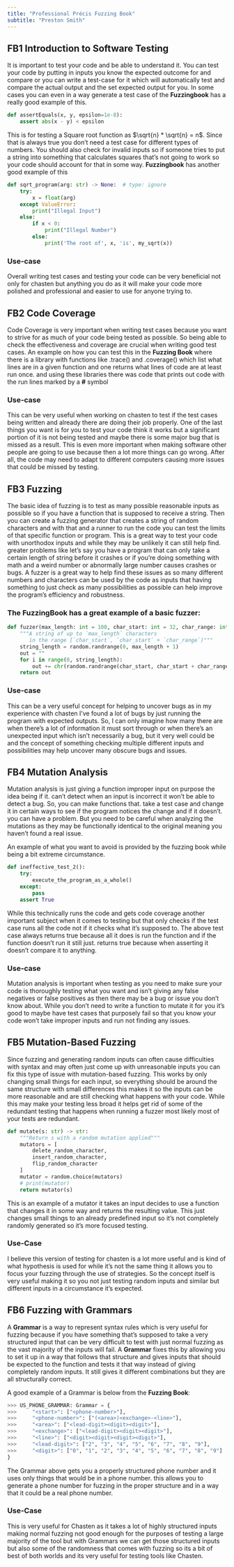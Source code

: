 ```yaml
---
title: "Professional Précis Fuzzing Book"
subtitle: "Preston Smith"
---
```


## **FB1** Introduction to Software Testing

It is important to test your code and be able to understand it. You can test your code by
putting in inputs you know the expected outcome for and compare or you can write a test-case
for it which will automatically test and compare the actual output and the set expected
output for you. In some cases you can even in a way generate a test case of the **Fuzzingbook**
has a really good example of this.

```python
def assertEquals(x, y, epsilon=1e-8):
    assert abs(x - y) < epsilon
```
This is for testing a Square root function as $\sqrt{n} * \sqrt{n} = n$.
Since that is always true you don't need a test case for different types
of numbers. You should also check for invalid inputs so if someone tries to put
a string into something that calculates squares that's not going to
work so your code should account for that in some way. **Fuzzingbook** has another
good example of this

```python
def sqrt_program(arg: str) -> None:  # type: ignore
    try:
        x = float(arg)
    except ValueError:
        print("Illegal Input")
    else:
        if x < 0:
            print("Illegal Number")
        else:
            print('The root of', x, 'is', my_sqrt(x))
```

### Use-case
Overall writing test cases and testing your code can be very beneficial not only
for chasten but anything you do as it will make your code more polished and professional
and easier to use for anyone trying to.

## **FB2** Code Coverage

Code Coverage is very important when writing test cases because you want to strive
for as much of your code being tested as possible. So being able to check the
effectiveness and coverage are crucial when writing good test cases. An example on
how you can test this in the **Fuzzing Book** where there is a library with functions
like .trace() and .coverage() which list what lines are in a given function and one
returns what lines of code are at least run once. and using these libraries there was
code that prints out code with the run lines marked by a **#** symbol

### Use-case

This can be very useful when working on chasten to test if the test cases being
written and already there are doing their job properly. One of the last things you
want is for you to test your code think it works but a significant portion of it is not
being tested and maybe there is some major bug that is missed as a result. This is
even more important when making software other people are going to use because then
a lot more things can go wrong. After all, the code may need to adapt to different computers
causing more issues that could be missed by testing.

## **FB3** Fuzzing

The basic idea of fuzzing is to test as many possible reasonable inputs as possible so if
you have a function that is supposed to receive a string. Then you can create a fuzzing
generator that creates a string of random characters and with that and a runner to run the
code you can test the limits of that specific function or program. This is a great way to
test your code with unorthodox inputs and while they may be unlikely it can still help find.
greater problems like let’s say you have a program that can only take a certain length of 
string before it crashes or if you’re doing something with math and a weird number or abnormally
large number causes crashes or bugs. A fuzzer is a great way to help find these issues as 
so many different numbers and characters can be used by the code as
inputs that having something to just check as many possibilities as possible can help improve
the program's efficiency and robustness.

### The **FuzzingBook** has a great example of a basic fuzzer:

```python
def fuzzer(max_length: int = 100, char_start: int = 32, char_range: int = 32) -> str:
    """A string of up to `max_length` characters
       in the range [`char_start`, `char_start` + `char_range`)"""
    string_length = random.randrange(0, max_length + 1)
    out = ""
    for i in range(0, string_length):
        out += chr(random.randrange(char_start, char_start + char_range))
    return out
```

### Use-case

This can be a very useful concept for helping to uncover bugs as in my experience with chasten
I've found a lot of bugs by just running the program with expected outputs. So, I can only 
imagine how many there are when there’s a lot of information it must sort through or when there’s
an unexpected input which isn't necessarily a bug, but it very well could be and the concept of 
something checking multiple different inputs and possibilities may help uncover many obscure bugs
and issues.

## **FB4** Mutation Analysis

Mutation analysis is just giving a function improper input on purpose the idea being if it.
can’t detect when an input is incorrect it won't be able to detect a bug. So, you can make functions that.
take a test case and change it in certain ways to see if the program notices the change and if it doesn’t.
you can have a problem. But you need to be careful when analyzing the mutations as they may be functionally
identical to the original meaning you haven't found a real issue.

An example of what you want to avoid is provided by the fuzzing book while being a bit extreme circumstance.

```python
def ineffective_test_2():
    try:
        execute_the_program_as_a_whole()
    except:
        pass
    assert True
```

While this technically runs the code and gets code coverage another important subject when it comes to testing
but that only checks if the test case runs all the code not if it checks what it’s supposed to. The above
test case always returns true because all it does is run the function and if the function doesn't run it still just.
returns true because when asserting it doesn't compare it to anything.

### Use-case

Mutation analysis is important when testing as you need to make sure your code is thoroughly testing what you want and
isn't giving any false negatives or false positives as then there may be a bug or issue you don't know about. While
you don't need to write a function to mutate it for you it’s good to maybe have test cases that purposely fail so
that you know your code won’t take improper inputs and run not finding any issues.

## **FB5** Mutation-Based Fuzzing

Since fuzzing and generating random inputs can often cause difficulties with syntax and may often just come up with unreasonable inputs you can fix this type of issue with mutation-based fuzzing. This works by only changing small things
for each input, so everything should be around the same structure with small differences this makes it so the inputs can be
more reasonable and are still checking what happens with your code. While this may make your testing less broad it helps get rid
of some of the redundant testing that happens when running a fuzzer most likely most of your tests are redundant.

```python
def mutate(s: str) -> str:
    """Return s with a random mutation applied"""
    mutators = [
        delete_random_character,
        insert_random_character,
        flip_random_character
    ]
    mutator = random.choice(mutators)
    # print(mutator)
    return mutator(s)
```

This is an example of a mutator it takes an input decides to use a function that changes it in some way and returns the resulting
value. This just changes small things to an already predefined input so it's not completely randomly generated so it's more focused testing.

### Use-Case

I believe this version of testing for chasten is a lot more useful and is kind of what hypothesis is used for while it's not the same
thing it allows you to focus your fuzzing through the use of strategies. So the concept itself is very useful making it so you not just
testing random inputs and similar but different inputs in a circumstance it's expected.

## **FB6** Fuzzing with Grammars

A **Grammar** is a way to represent syntax rules which is very useful for fuzzing because if you have something that's
supposed to take a very structured input that can be very difficult to test with just normal fuzzing as the vast majority
of the inputs will fail. A **Grammar** fixes this by allowing you to set it up in a way that follows that structure and gives
inputs that should be expected to the function and tests it that way instead of giving completely random inputs. It still gives
it different combinations but they are all structurally correct.

A good example of a Grammar is below from the **Fuzzing Book**:

```python
>>> US_PHONE_GRAMMAR: Grammar = {
>>>     "<start>": ["<phone-number>"],
>>>     "<phone-number>": ["(<area>)<exchange>-<line>"],
>>>     "<area>": ["<lead-digit><digit><digit>"],
>>>     "<exchange>": ["<lead-digit><digit><digit>"],
>>>     "<line>": ["<digit><digit><digit><digit>"],
>>>     "<lead-digit>": ["2", "3", "4", "5", "6", "7", "8", "9"],
>>>     "<digit>": ["0", "1", "2", "3", "4", "5", "6", "7", "8", "9"]
}
```

The Grammar above gets you a properly structured phone number and it uses only things that would be in a phone number.
this allows you to generate a phone number for fuzzing in the proper structure and in a way that it could be a real phone number.

### Use-Case

This is very useful for Chasten as it takes a lot of highly structured inputs making normal fuzzing not good enough for the purposes
of testing a large majority of the tool but with Grammars we can get those structured inputs but also some of the randomness that comes
with fuzzing so its a bit of best of both worlds and its very useful for testing tools like Chasten.
